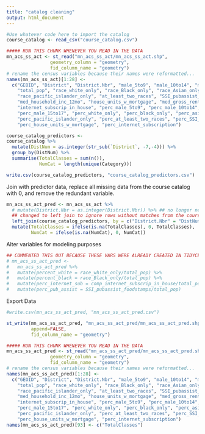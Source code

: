 ```yaml
---
title: "catalog cleaning"
output: html_document
---
```



```r
#Use whatever code here to import the catalog
course_catalog <- read_csv("course_catalog.csv")
```

```r
##### RUN THIS CHUNK WHENEVER YOU READ IN THE DATA
mn_acs_ss_act <- st_read("mn_acs_ss_act/mn_acs_ss_act.shp",
                geometry_column = "geometry",
                fid_column_name = "geometry")
# rename the census variables because their names were reformatted...
names(mn_acs_ss_act)[1:28] <- 
  c("GEOID", "District", "District.Nbr", "male_5to9", "male_10to14", "male_15to17",
    "total_pop", "race_white_only", "race_Black_only", "race_Asian_only",
    "race_pacific_islander_only", "at_least_two_races", "SSI_pubassist_foodstamps",
    "med_household_inc_12mo", "house_units_w_mortgage", "med_gross_rent",
    "internet_subscrip_in_house", "perc_male_5to9", "perc_male_10to14",
    "perc_male_15to17", "perc_white_only", "perc_black_only", "perc_asian_only",
    "perc_pacific_islander_only", "perc_at_least_two_races", "perc_SSI_pubassist_foodstamps",
    "perc_house_units_w_mortgage", "perc_internet_subscription")
``` 

```r
course_catalog_predictors <-
course_catalog %>% 
  mutate(DistNum = as.integer(str_sub(`District`, -7,-4))) %>% 
  group_by(DistNum) %>% 
  summarise(TotalClasses = sum(n()),
            NumCat = length(unique(Category)))
```

```r
write.csv(course_catalog_predictors, "course_catalog_predictors.csv")
```

Join with predictor data, replace all missing data from the course catalog with 0, and remove the redundant variable.
```r
mn_acs_ss_act_pred <- mn_acs_ss_act %>%
  # mutate(District.Nbr = as.integer(District.Nbr)) %>% ## no longer necessary since they're already ints
  ## changed to left join to ignore rows without matches from the course catalog
  left_join(course_catalog_predictors, by = c("District.Nbr" = "DistNum")) %>% 
  mutate(TotalClasses = ifelse(is.na(TotalClasses), 0, TotalClasses),
         NumCat = ifelse(is.na(NumCat), 0, NumCat)) 
```

Alter variables for modeling purposes
```r
## COMMENTED THIS OUT BECAUSE THESE VARS WERE ALREADY CREATED IN TIDYCENSUS_TEST
# mn_acs_ss_act_pred <- 
#   mn_acs_ss_act_pred %>% 
#   mutate(percent_white = race_white_only/total_pop) %>%
#   mutate(percent_black = race_Black_only/total_pop) %>%
#   mutate(perc_internet_sub = comp_internet_subscrip_in_house/total_pop) %>%
#   mutate(perc_pub_assist = SSI_pubassist_foodstamps/total_pop)
```


Export Data
```r
#write.csv(mn_acs_ss_act_pred, "mn_acs_ss_act_pred.csv")
```

```r
st_write(mn_acs_ss_act_pred, "mn_acs_ss_act_pred/mn_acs_ss_act_pred.shp", 
         append=FALSE, 
         fid_column_name = "geometry")
```

```r
##### RUN THIS CHUNK WHENEVER YOU READ IN THE DATA
mn_acs_ss_act_pred <- st_read("mn_acs_ss_act_pred/mn_acs_ss_act_pred.shp",
                geometry_column = "geometry",
                fid_column_name = "geometry")
# rename the census variables because their names were reformatted...
names(mn_acs_ss_act_pred)[1:28] <- 
  c("GEOID", "District", "District.Nbr", "male_5to9", "male_10to14", "male_15to17",
    "total_pop", "race_white_only", "race_Black_only", "race_Asian_only",
    "race_pacific_islander_only", "at_least_two_races", "SSI_pubassist_foodstamps",
    "med_household_inc_12mo", "house_units_w_mortgage", "med_gross_rent",
    "internet_subscrip_in_house", "perc_male_5to9", "perc_male_10to14",
    "perc_male_15to17", "perc_white_only", "perc_black_only", "perc_asian_only",
    "perc_pacific_islander_only", "perc_at_least_two_races", "perc_SSI_pubassist_foodstamps",
    "perc_house_units_w_mortgage", "perc_internet_subscription")
names(mn_acs_ss_act_pred)[93] <- c("TotalClasses")
```

